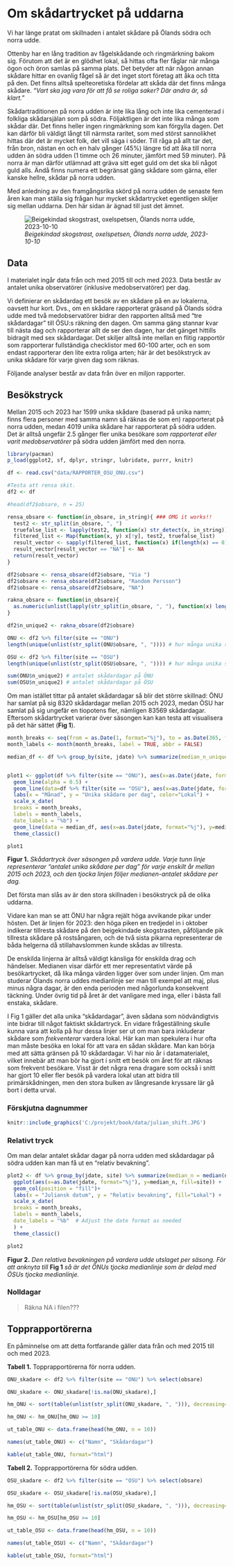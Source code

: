 # Om skådartrycket på uddarna

Vi har länge pratat om skillnaden i antalet skådare på Ölands södra och norra udde. 

Ottenby har en lång tradition av fågelskådande och ringmärkning bakom sig. Förutom att det är en glödhet lokal, så hittas ofta fler fåglar när många ögon och öron samlas på samma plats. Det betyder att när någon annan skådare hittar en ovanlig fågel så är det inget stort företag att åka och titta på den. Det finns alltså spelteoretiska fördelar att skåda där det finns många skådare. "*Vart ska jag vara för att få se roliga saker? Där andra är, så klart.*"

Skådartraditionen på norra udden är inte lika lång och inte lika cementerad i folkliga skådarsjälan som på södra. Följaktligen är det inte lika många som skådar där. Det finns heller ingen ringmärkning som kan förgylla dagen. Det kan därför bli väldigt långt till närmsta raritet, som med störst sannolikhet hittas där det är mycket folk, det vill säga i söder. Till råga på allt tar det, från bron, nästan en och en halv gånger (45%) längre tid att åka till norra udden än södra udden (1 timme och 26 minuter, jämfört med 59 minuter). På norra är man därför utlämnad att gräva sitt eget guld om det ska bli något guld alls. Ändå finns numera ett begränsat gäng skådare som gärna, eller kanske hellre, skådar på norra udden.

Med anledning av den framgångsrika skörd på norra udden de senaste fem åren kan man ställa sig frågan hur mycket skådartrycket egentligen skiljer sig mellan uddarna. Den här sidan är ägnad till just det ämnet. 


![*Beigekindad skogstrast, oxelspetsen, Ölands norra udde, 2023-10-10*](https://artportalen.se/MediaLibrary/2023/10/051ba25f-e955-47b3-8294-1e23c01f1c5e_image.jpg)

## Data

I materialet ingår data från och med 2015 till och med 2023. Data består av antalet unika observatörer (inklusive medobservatörer) per dag. 

Vi definierar en skådardag ett besök av en skådare på en av lokalerna, oavsett hur kort. Dvs., om en skådare rapporterat gräsand på Ölands södra udde med två medobservatörer bidrar den rapporten alltså med "tre skådardagar" till ÖSU:s räkning den dagen. Om samma gäng stannar kvar till nästa dag och rapporterar allt de ser den dagen, har det gänget hittills bidragit med sex skådardagar. Det skiljer alltså inte mellan en flitig rapportör som rapporterar fullständiga checklistor med 60-100 arter, och en som endast rapporterar den lite extra roliga arten; här är det besökstryck av unika skådare för varje given dag som räknas. 

Följande analyser består av data från över en miljon rapporter.

## Besökstryck

Mellan 2015 och 2023 har 1599 unika skådare (baserad på unika namn; finns flera personer med samma namn så räknas de som en) rapporterat på norra udden, medan 4019 unika skådare har rapporterat på södra udden. Det är alltså ungefär 2.5 gånger fler unika besökare *som rapporterat eller varit medobservatörer* på södra udden jämfört med den norra. 

```r
library(pacman)
p_load(ggplot2, sf, dplyr, stringr, lubridate, purrr, knitr)

df <- read.csv("data/RAPPORTER_OSU_ONU.csv")


```


```r


#Testa att rensa skit.
df2 <- df 

#head(df2$obsare, n = 25)

rensa_obsare <- function(in_obsare, in_string){ ### OMG it works!! 
  test2 <- str_split(in_obsare, ", ")
  truefalse_list <- lapply(test2, function(x) str_detect(x, in_string)) 
  filtered_list <- Map(function(x, y) x[!y], test2, truefalse_list)
  result_vector <- sapply(filtered_list, function(x) if(length(x) == 0) NA else paste(x, collapse = ", "))
  result_vector[result_vector == "NA"] <- NA
  return(result_vector)
}

df2$obsare <- rensa_obsare(df2$obsare, "Via ")
df2$obsare <- rensa_obsare(df2$obsare, "Random Persson")
df2$obsare <- rensa_obsare(df2$obsare, "NA")

rakna_obsare <- function(in_obsare){
  as.numeric(unlist(lapply(str_split(in_obsare, ", "), function(x) length(x[!is.na(x)]))))
}

df2$n_unique2 <- rakna_obsare(df2$obsare)


```


```r

ONU <- df2 %>% filter(site == "ONU")
length(unique(unlist(str_split(ONU$obsare, ", ")))) # hur många unika skådare på ÖNU

OSU <- df2 %>% filter(site == "OSU")
length(unique(unlist(str_split(OSU$obsare, ", ")))) # hur många unika skådare på ÖSU

sum(ONU$n_unique2) # antalet skådardagar på ÖNU
sum(OSU$n_unique2) # antalet skådardagar på ÖSU

```


Om man istället tittar på antalet skådardagar så blir det större skillnad: ÖNU har samlat på sig 8320 skådardagar mellan 2015 och 2023, medan ÖSU har samlat på sig ungefär en tiopotens fler, nämligen 83569 skådardagar. Eftersom skådartrycket varierar över säsongen kan kan testa att visualisera på det här sättet (**Fig 1**).

```r

month_breaks <- seq(from = as.Date(1, format="%j"), to = as.Date(365, format="%j"), by = "months")
month_labels <- month(month_breaks, label = TRUE, abbr = FALSE)

median_df <- df %>% group_by(site, jdate) %>% summarize(median_n_unique = median(n_unique))


plot1 <- ggplot(df %>% filter(site == "ONU"), aes(x=as.Date(jdate, format="%j"), y=n_unique, group=factor(year), color="ONU")) +
  geom_line(alpha = 0.5) + 
  geom_line(data=df %>% filter(site == "OSU"), aes(x=as.Date(jdate, format="%j"), y=n_unique, group=factor(year), color="OSU"), alpha = 0.5) +
  labs(x = "Månad", y = "Unika skådare per dag", color="Lokal") +
  scale_x_date(
  breaks = month_breaks,
  labels = month_labels,
  date_labels = "%b") +
  geom_line(data = median_df, aes(x=as.Date(jdate, format="%j"), y=median_n_unique, group=factor(site), color=factor(site)), linewidth=1.5)+
  theme_classic()

plot1

```

**Figur 1.** *Skådartryck över säsongen på vardera udde. Varje tunn linje representerar "antalet unika skådare per dag" för varje enskilt år mellan 2015 och 2023, och den tjocka linjen följer medianen-antalet skådare per dag.*

Det första man slås av är den stora skillnaden i besökstryck på de olika uddarna. 

Vidare kan man se att ÖNU har några rejält höga avvikande pikar under hösten. Det är linjen för 2023: den höga piken en tredjedel in i oktober indikerar tillresta skådare på den beigekindade skogstrasten, påföljande pik tillresta skådare på rostsångaren, och de två sista pikarna representerar de båda helgerna då stillahavslommen kunde skådas av tillresta.

De enskilda linjerna är alltså väldigt känsliga för enskilda drag och händelser. Medianen visar därför ett mer representativt värde på besökartrycket, då lika många värden ligger över som under linjen. Om man studerar Ölands norra uddes medianlinje ser man till exempel att maj, plus minus några dagar, är den enda perioden med någorlunda konsekvent täckning. Under övrig tid på året är det vanligare med inga, eller i bästa fall enstaka, skådare.

I Fig 1 gäller det alla unika "skådardagar", även sådana som nödvändigtvis inte bidrar till något faktiskt skådartryck. En vidare frågeställning skulle kunna vara att kolla på hur dessa linjer ser ut om man bara inkluderar skådare som *frekventerar* vardera lokal. Här kan man spekulera i hur ofta man måste besöka en lokal för att vara en sådan skådare. Man kan börja med att sätta gränsen på 10 skådardagar. Vi har nio år i datamaterialet, vilket innebär att man bör ha gjort i snitt ett besök om året för att räknas som frekvent besökare. Visst är det några rena dragare som också i snitt har gjort 10 eller fler besök på vardera lokal utan att bidra till primärskådningen, men den stora bulken av långresande kryssare lär gå bort i detta urval.


### Förskjutna dagnummer


```r
knitr::include_graphics('C:/projekt/book/data/julian_shift.JPG')
```

### Relativt tryck




Om man delar antalet skådar dagar på norra udden med skådardagar på södra udden kan man få ut en "relativ bevakning". 

```r

plot2 <- df %>% group_by(jdate, site) %>% summarize(median_n = median(n_unique)) %>% 
  ggplot(aes(x=as.Date(jdate, format="%j"), y=median_n, fill=site)) + 
  geom_col(position = "fill")+
  labs(x = "Juliansk datum", y = "Relativ bevakning", fill="Lokal") +
  scale_x_date(
  breaks = month_breaks,
  labels = month_labels,
  date_labels = "%b"  # Adjust the date format as needed
  ) +
  theme_classic()

plot2

```

**Figur 2.** *Den relativa bevakningen på vardera udde utslaget per säsong. För att anknyta till* **Fig 1** *så är det ÖNUs tjocka medianlinje som är delad med ÖSUs tjocka medianlinje.*


### Nolldagar

> Räkna NA i filen???


## Topprapportörerna

En påminnelse om att detta fortfarande gäller data från och med 2015 till och med 2023. 

**Tabell 1.** Topprapportörerna för norra udden.

```r
ONU_skadare <- df2 %>% filter(site == "ONU") %>% select(obsare)

ONU_skadare <- ONU_skadare[!is.na(ONU_skadare),]

hm_ONU <- sort(table(unlist(str_split(ONU_skadare, ", "))), decreasing=T)

hm_ONU <- hm_ONU[hm_ONU >= 10]

ut_table_ONU <- data.frame(head(hm_ONU, n = 10))

names(ut_table_ONU) <- c("Namn", "Skådardagar")

kable(ut_table_ONU, format="html")

```

**Tabell 2.** Topprapportörerna för södra udden.

```r

OSU_skadare <- df2 %>% filter(site == "OSU") %>% select(obsare)

OSU_skadare <- OSU_skadare[!is.na(OSU_skadare),]

hm_OSU <- sort(table(unlist(str_split(OSU_skadare, ", "))), decreasing=T)

hm_OSU <- hm_OSU[hm_OSU >= 10]

ut_table_OSU <- data.frame(head(hm_OSU, n = 10))

names(ut_table_OSU) <- c("Namn", "Skådardagar")

kable(ut_table_OSU, format="html")


```


